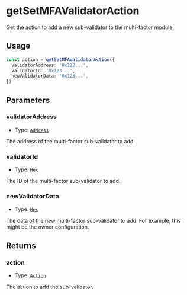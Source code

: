 # getSetMFAValidatorAction

Get the action to add a new sub-validator to the multi-factor module.

## Usage

```typescript copy
const action = getSetMFAValidatorAction({
  validatorAddress: '0x123...',
  validatorId: '0x123...',
  newValidatorData: '0x123...',
})
```

## Parameters

### validatorAddress

- Type: [`Address`](https://viem.sh/docs/glossary/types#address)

The address of the multi-factor sub-validator to add.

### validatorId

- Type: [`Hex`](https://viem.sh/docs/glossary/types#hex)

The ID of the multi-factor sub-validator to add.

### newValidatorData

- Type: [`Hex`](https://viem.sh/docs/glossary/types#hex)

The data of the new multi-factor sub-validator to add. For example, this might be the owner configuration.

## Returns

### action

- Type: [`Action`](https://viem.sh/docs/glossary/types#action)

The action to add the sub-validator.
